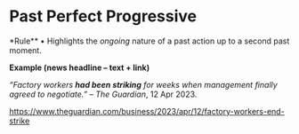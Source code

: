 # Past Perfect Progressive

*Rule**  •  Highlights the *ongoing* nature of a past action up to a second past moment.

**Example (news headline – text + link)**

*“Factory workers **had been striking** for weeks when management finally agreed to negotiate.”* – *The Guardian*, 12 Apr 2023.

<https://www.theguardian.com/business/2023/apr/12/factory-workers-end-strike>